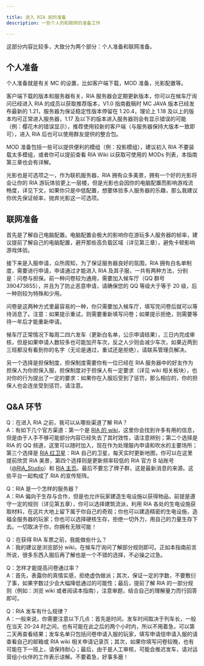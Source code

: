 ```yaml
---

title: 进入 RIA 前的准备
description: 一些个人的和联网的准备工作

---
```


这部分内容比较多，大致分为两个部分：个人准备和联网准备。

## 个人准备

个人准备就是有关 MC 的设置，比如客户端下载，MOD 准备，光影配置等。

客户端下载的版本和服务器有关，RIA 服务器会定期更新版本，你可以在候车厅询问已经进入 RIA 的成员以获取推荐版本，V1.0 指南截稿时 MC JAVA 版本已经发布最新的 1.21，服务器为保证稳定性版本停留在 1.20.4，理论上 1.18 及以上的版本均可正常进入服务器，1.17 及以下的版本进入服务器则会有显示错误的可能（例：樱花木的错误显示），推荐使用较新的客户端（与服务器保持大版本一致即可），进入 RIA 后也可以使用群友提供的整合包。

MOD 准备包括一些可以提供便利的模组（例：投影模组），建议初入 RIA 不要装载太多模组，或者你可以提前查看 RIA Wiki 以获取可使用的 MODs 列表，本指南第三章也会有详解。

光影也是可选项之一，作为联机服务器，RIA 拥有众多美景，拥有一个好的光影将会让你的 RIA 游玩体验更上一层楼，但是光影也会因你的电脑配置而影响游戏流畅度，详见下文，如果你只是中低配置，想要体验多人服务器的乐趣，那么我建议你优先保证帧率，抛弃光影这一可选项。

## 联网准备

首先是了解自己电脑配置。电脑配置会极大的影响你在游玩多人服务器的帧率，建议提前了解自己的电脑配置，避开那些高负载区域（详见第三章），避免卡顿影响游戏体验。

接下来是入服申请，众所周知，为了保证服务器良好的氛围，RIA 拥有白名单制度，需要进行申请，申请通过才能进入 RIA 及其子服，一共有两种方法，分别是：问卷与担保。前一种问卷较为通用，需要加入候车厅（QQ 群号 390473655），并且为了防止恶意申请，请确保您的 QQ 等级大于等于 20 级，后一种则较为特殊和少用。

问卷是这两种方式里最容易的一种，你只需要加入候车厅，填写完问卷后就可以等待消息了。注意：如果提示重试，则需要重新填写问卷；如果提示拒绝，则需要等待一年后才能重新申请。

候车厅正常情况下每周二四六发车（更新白名单，公示申请结果），三日内完成审核，但是如果申请人数较多也可能加开车次，反之人少则会减少车次，如果近两到三班都没有看到你的名字（无论是通过，重试还是拒绝），请联系管理员解决。

另一个选择是担保制度，担保制度需要你有一位已经在 RIA 服务器中的好友作为担保人为你担保入服，担保制度对于担保人有一定要求（详见 wiki 相关板块），也对你的行为提出了一定的要求：如果你在入服后受到了惩罚，那么相应的，你的担保人也会连坐受到惩罚，请注意。

## Q&A 环节

Q：在进入 RIA 之前，我可以从哪些渠道了解 RIA？<br />
A：有如下几个官方渠道：第一个是 [RIA 的 wiki](https://wiki.ria.red/)，这里你会找到许多有用的信息，但是由于人手不够可能部分内容已经失去了其时效性，请注意辨别；第二个选择是 RIA 的 QQ 频道，这里可以随时加入，现在作为处理服内申请和吹水的主要场所；第三个选择是 [RIA 红卫星](https://satellite.ria.red/)：RIA 自己的卫星，每天实时更新地图，你可以在这里提前欣赏 RIA 美景，第四个选择则是更新频率较低的 RIA 官方 B 站账号（[@RIA_Studio](https://space.bilibili.com/486733)）和 [RIA 主页](https://ria.red/)。最后不要忘了牌子群，这是最新消息的来源。这些平台一起构成了 RIA 的宣传矩阵。

Q：RIA 是一个怎样的服务器？<br />
A：RIA 偏向于生存与合作，但是也允许玩家建造生电设施以获得物品，前提是遵守一定的规则（详见第五章），你可以选择建筑流派，利用 RIA 各处的生电设施获取材料，在这片大地上留下属于你自己的奇观；你也可以建造精密的生电设施，造福全服务器的玩家；你也可以选择硬核生存，拒绝一切外力，用自己的力量生存下去。一切取决于你，你拥有无限可能！

Q：在获得 RIA 车票之前，我能做些什么？<br />
A：我的建议是浏览部分 wiki，在候车厅询问了解部分规则即可。正如本指南前言所说，很多东西入服后再了解也是一个不错的选择，不必操之过急。

Q：怎样才能提高问卷通过率？<br />
A：首先，表露你的真情实感，拒绝虚伪做派；其次，保证一定的字数，不要敷衍了事，如果字数过少会大幅降低通过的可能性；最后，提前了解 RIA 的一部分规则（例如：浏览 wiki 或者阅读本指南），注意审题，结合自己的理解量力而行回答即可。

Q：RIA 发车有什么规律？<br />
A：一般来说，你需要注意以下几点：首先是时间，发车时间取决于列车长，一般在当天 20-24 时之间，也有可能在此之后的两个小时内，所以不用着急，可以第二天再查看结果；发车名单只包括问卷申请入服的玩家，填写申请信申请入服的请查看自己的邮箱或 RIA wiki 相关申请记录页；其次，如果你填写问卷较晚，也有可能在下一班上，请保持耐心；最后，由于是人工审核，可能会推迟发车，请对运营组小伙伴的工作表示谅解。不要着急，好事多磨！

